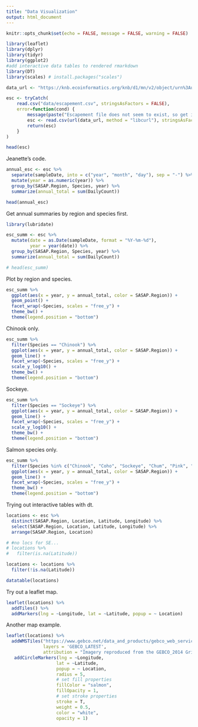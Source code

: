 ```yaml
---
title: "Data Visualization"
output: html_document
---
```


```r
knitr::opts_chunk$set(echo = FALSE, message = FALSE, warning = FALSE)
```

```r
library(leaflet)
library(dplyr)
library(tidyr)
library(ggplot2)
#add interactive data tables to rendered rmarkdown
library(DT)
library(scales) # install.packages("scales")
```



```r
data_url <- "https://knb.ecoinformatics.org/knb/d1/mn/v2/object/urn%3Auuid%3Af119a05b-bbe7-4aea-93c6-85434dcb1c5e"

esc <- tryCatch(
    read.csv("data/escapement.csv", stringsAsFactors = FALSE),
    error=function(cond) {
        message(paste("Escapement file does not seem to exist, so get it from the KNB."))
        esc <- read.csv(url(data_url, method = "libcurl"), stringsAsFactors = FALSE)
        return(esc)
    }
)

head(esc)
```

Jeanette's code.

```r
annual_esc <- esc %>% 
  separate(sampleDate, into = c("year", "month", "day"), sep = "-") %>% 
  mutate(year = as.numeric(year)) %>% 
  group_by(SASAP.Region, Species, year) %>% 
  summarize(annual_total = sum(DailyCount)) 

head(annual_esc)
```



Get annual summaries by region and species first.

```r
library(lubridate)

esc_summ <- esc %>%
  mutate(date = as.Date(sampleDate, format = "%Y-%m-%d"),
         year = year(date)) %>% 
  group_by(SASAP.Region, Species, year) %>% 
  summarize(annual_total = sum(DailyCount)) 

# head(esc_summ)
```

Plot by region and species. 

```r
esc_summ %>% 
  ggplot(aes(x = year, y = annual_total, color = SASAP.Region)) +
  geom_point() +
  facet_wrap(~Species, scales = "free_y") +
  theme_bw() +
  theme(legend.position = "bottom")
```

Chinook only.

```r
esc_summ %>%
  filter(Species == "Chinook") %>% 
  ggplot(aes(x = year, y = annual_total, color = SASAP.Region)) +
  geom_line() +
  facet_wrap(~Species, scales = "free_y") +
  scale_y_log10() +
  theme_bw() +
  theme(legend.position = "bottom")
```

Sockeye.

```r
esc_summ %>%
  filter(Species == "Sockeye") %>% 
  ggplot(aes(x = year, y = annual_total, color = SASAP.Region)) +
  geom_line() +
  facet_wrap(~Species, scales = "free_y") +
  scale_y_log10() +
  theme_bw() +
  theme(legend.position = "bottom")
```
Salmon species only.

```r
esc_summ %>%
  filter(Species %in% c("Chinook", "Coho", "Sockeye", "Chum", "Pink", "Late Run Sockeye")) %>% 
  ggplot(aes(x = year, y = annual_total, color = SASAP.Region)) +
  geom_line() +
  facet_wrap(~Species, scales = "free_y") +
  theme_bw() +
  theme(legend.position = "bottom")
```

Trying out interactive tables with dt.

```r
locations <- esc %>% 
  distinct(SASAP.Region, Location, Latitude, Longitude) %>% 
  select(SASAP.Region, Location, Latitude, Longitude) %>% 
  arrange(SASAP.Region, Location)

# #no locs for SE...
# locations %>% 
#   filter(is.na(Latitude))

locations <- locations %>% 
  filter(!is.na(Latitude))

datatable(locations)
```
Try out a leaflet map.

```r
leaflet(locations) %>% 
  addTiles() %>% 
  addMarkers(lng = ~Longitude, lat = ~Latitude, popup = ~ Location)
```

Another map example.

```r
leaflet(locations) %>% 
  addWMSTiles("https://www.gebco.net/data_and_products/gebco_web_services/web_map_service/mapserv?",
              layers = 'GEBCO_LATEST',
              attribution = "Imagery reproduced from the GEBCO_2014 Grid, version 20150318, www.gebco.net") %>% 
   addCircleMarkers(lng = ~Longitude,
                   lat = ~Latitude,
                   popup = ~ Location,
                   radius = 5,
                   # set fill properties
                   fillColor = "salmon",
                   fillOpacity = 1,
                   # set stroke properties
                   stroke = T,
                   weight = 0.5,
                   color = "white",
                   opacity = 1)
```

